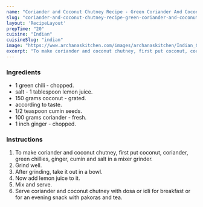 ---
name: "Coriander and Coconut Chutney Recipe - Green Coriander And Coconut Chutney (Recipe (In Hindi)"
slug: "coriander-and-coconut-chutney-recipe-green-coriander-and-coconut-chutney-recipe-in-hindi"
layout: 'RecipeLayout'
prepTime: "20"
cuisine: "Indian"
cuisineSlug: "indian"
image: "https://www.archanaskitchen.com/images/archanaskitchen/Indian_Chutneys/Coconut-Coriander-Chutney-Recipe-5107.jpg"
excerpt: "To make coriander and coconut chutney, first put coconut, coriander, green chillies, ginger, cumin and salt in a mixer grinder"
---

### Ingredients

-  1 green chili - chopped.
-  salt - 1 tablespoon lemon juice.
- 150 grams coconut - grated.
-  according to taste.
-  1/2 teaspoon cumin seeds.
-  100 grams coriander - fresh.
-  1 inch ginger - chopped.

### Instructions

1. To make coriander and coconut chutney, first put coconut, coriander, green chillies, ginger, cumin and salt in a mixer grinder.
1. Grind well.
1. After grinding, take it out in a bowl.
1. Now add lemon juice to it.
1. Mix and serve.
1. Serve coriander and coconut chutney with dosa or idli for breakfast or for an evening snack with pakoras and tea.
